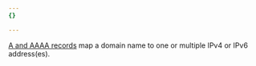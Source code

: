 ```yaml
---
{}

---
```


[A and AAAA records](https://www.cloudflare.com/learning/dns/dns-records/dns-a-record/) map a domain name to one or multiple IPv4 or IPv6 address(es).

